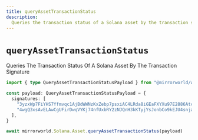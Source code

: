 ```yaml
---
title: queryAssetTransactionStatus
description:
  Queries the transaction status of a Solana asset by the transaction signature
---
```


# `queryAssetTransactionStatus`

Queries The Transaction Status Of A Solana Asset By The Transaction Signature

```ts
import { type QueryAssetTransactionStatusPayload } from "@mirrorworld/web3.js"

const payload: QueryAssetTransactionStatusPayload = {
  signatures: [
    "3yzxWp7FiYHS7Yfmvqc1AjBdWWNzKxZebp7psxiAC4LRda8iGEaFXYXu97E2886AtcCc8jHxc4ZUwztpK8SNVS2w",
    "4wgQ3xsAvELAwCgUFirDwqVYKj74nfUxbRY2zNJQnH3kKTyjYsJonbCo9kEJU4snjaM7DpqeosFqmudrhhF8d35C",
  ],
}

await mirrorworld.Solana.Asset.queryAssetTransactionStatus(payload)
```
